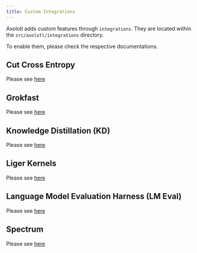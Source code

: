 ```yaml
---
title: Custom Integrations
---
```



Axolotl adds custom features through `integrations`. They are located within the `src/axolotl/integrations` directory.

To enable them, please check the respective documentations.

## Cut Cross Entropy

Please see [here](https://github.com/axolotl-ai-cloud/axolotl/tree/main/src/axolotl/integrations/cut_cross_entropy)

## Grokfast

Please see [here](https://github.com/axolotl-ai-cloud/axolotl/tree/main/src/axolotl/integrations/grokfast)

## Knowledge Distillation (KD)

Please see [here](https://github.com/axolotl-ai-cloud/axolotl/tree/main/src/axolotl/integrations/kd)

## Liger Kernels

Please see [here](https://github.com/axolotl-ai-cloud/axolotl/tree/main/src/axolotl/integrations/liger)

## Language Model Evaluation Harness (LM Eval)

Please see [here](https://github.com/axolotl-ai-cloud/axolotl/tree/main/src/axolotl/integrations/lm_eval)

## Spectrum

Please see [here](https://github.com/axolotl-ai-cloud/axolotl/tree/main/src/axolotl/integrations/spectrum)
